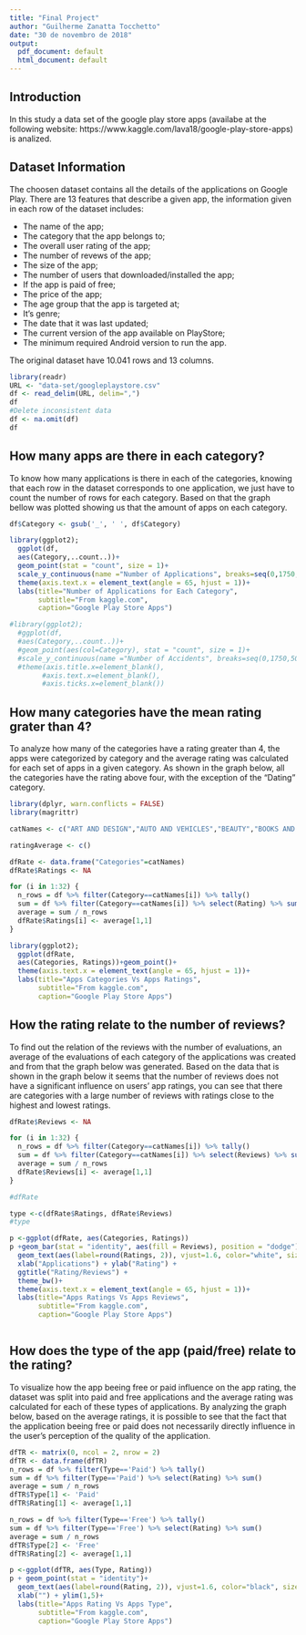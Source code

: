 ```yaml
---
title: "Final Project"
author: "Guilherme Zanatta Tocchetto"
date: "30 de novembro de 2018"
output:
  pdf_document: default
  html_document: default
---
```


## Introduction

In this study a data set of the google play store apps (availabe at the following website: https://www.kaggle.com/lava18/google-play-store-apps) is analized.

## Dataset Information

The choosen dataset contains all the details of the applications on Google Play. There are 13 features that describe a given app, the information given in each row of the dataset includes:

 - The name of the app;
 - The category that the app belongs to;
 - The overall user rating of the app;
 - The number of revews of the app;
 - The size of the app;
 - The number of users that downloaded/installed the app;
 - If the app is paid of free;
 - The price of the app;
 - The age group that the app is targeted at;
 - It's genre;
 - The date that it was last updated;
 - The current version of the app available on PlayStore;
 - The minimum required Android version to run the app.

The original dataset have 10.041 rows and 13 columns.

```r
library(readr)
URL <- "data-set/googleplaystore.csv"
df <- read_delim(URL, delim=",")
df
#Delete inconsistent data
df <- na.omit(df)
df
```

\pagebreak

## How many apps are there in each category?

To know how many applications is there in each of the categories, knowing that each row in the dataset corresponds to one application, we just have to count the number of rows for each category.
Based on that the graph bellow was plotted showing us that the amount of apps on each category.

```r

df$Category <- gsub('_', ' ', df$Category)

library(ggplot2);
  ggplot(df,
  aes(Category,..count..))+
  geom_point(stat = "count", size = 1)+
  scale_y_continuous(name ="Number of Applications", breaks=seq(0,1750,100))+
  theme(axis.text.x = element_text(angle = 65, hjust = 1))+
  labs(title="Number of Applications for Each Category", 
       subtitle="From kaggle.com", 
       caption="Google Play Store Apps")

#library(ggplot2);
  #ggplot(df,
  #aes(Category,..count..))+
  #geom_point(aes(col=Category), stat = "count", size = 1)+
  #scale_y_continuous(name ="Number of Accidents", breaks=seq(0,1750,50))+
  #theme(axis.title.x=element_blank(),
        #axis.text.x=element_blank(),
        #axis.ticks.x=element_blank())
```

\pagebreak

## How many categories have the mean rating grater than 4?

To analyze how many of the categories have a rating greater than 4, the apps were categorized by category and the average rating was calculated for each set of apps in a given category.
As shown in the graph below, all the categories have the rating above four, with the exception of the "Dating" category.

```r
library(dplyr, warn.conflicts = FALSE)
library(magrittr)

catNames <- c("ART AND DESIGN","AUTO AND VEHICLES","BEAUTY","BOOKS AND REFERENCE","BUSINESS","COMICS","COMMUNICATION","DATING","EDUCATION","ENTERTAINMENT","EVENTS", "FAMILY", "FINANCE","GAME","HEALTH AND FITNESS","HOUSE AND HOME","LIBRARIES AND DEMO","LIFESTYLE","MAPS AND NAVIGATION","MEDICAL","NEWS AND MAGAZINES","PARENTING","PERSONALIZATION","PHOTOGRAPHY","PRODUCTIVITY","SHOPPING","SOCIAL","SPORTS","TOOLS","TRAVEL AND LOCAL","VIDEO PLAYERS","WEATHER")

ratingAverage <- c()

dfRate <- data.frame("Categories"=catNames)
dfRate$Ratings <- NA

for (i in 1:32) {
  n_rows = df %>% filter(Category==catNames[i]) %>% tally()
  sum = df %>% filter(Category==catNames[i]) %>% select(Rating) %>% sum()
  average = sum / n_rows
  dfRate$Ratings[i] <- average[1,1]
}

library(ggplot2);
  ggplot(dfRate,
  aes(Categories, Ratings))+geom_point()+
  theme(axis.text.x = element_text(angle = 65, hjust = 1))+
  labs(title="Apps Categories Vs Apps Ratings", 
       subtitle="From kaggle.com", 
       caption="Google Play Store Apps")
```
\pagebreak

## How the rating relate to the number of reviews?

To find out the relation of the reviews with the number of evaluations, an average of the evaluations of each category of the applications was created and from that the graph below was generated. Based on the data that is shown in the graph below it seems that the number of reviews does not have a significant influence on users' app ratings, you can see that there are categories with a large number of reviews with ratings close to the highest and lowest ratings.

```r

dfRate$Reviews <- NA

for (i in 1:32) {
  n_rows = df %>% filter(Category==catNames[i]) %>% tally()
  sum = df %>% filter(Category==catNames[i]) %>% select(Reviews) %>% sum()
  average = sum / n_rows
  dfRate$Reviews[i] <- average[1,1]
}

#dfRate

type <-c(dfRate$Ratings, dfRate$Reviews)
#type

p <-ggplot(dfRate, aes(Categories, Ratings))
p +geom_bar(stat = "identity", aes(fill = Reviews), position = "dodge") +
  geom_text(aes(label=round(Ratings, 2)), vjust=1.6, color="white", size=2.1)+
  xlab("Applications") + ylab("Rating") +
  ggtitle("Rating/Reviews") +
  theme_bw()+
  theme(axis.text.x = element_text(angle = 65, hjust = 1))+
  labs(title="Apps Ratings Vs Apps Reviews", 
       subtitle="From kaggle.com", 
       caption="Google Play Store Apps")



```
\pagebreak

## How does the type of the app (paid/free) relate to the rating?

To visualize how the app beeing free or paid influence on the app rating, the dataset was split into paid and free applications and the average rating was calculated for each of these types of applications.
By analyzing the graph below, based on the average ratings, it is possible to see that the fact that the application beeing free or paid does not necessarily directly influence in the user's perception of the quality of the application.

```r

dfTR <- matrix(0, ncol = 2, nrow = 2)
dfTR <- data.frame(dfTR)
n_rows = df %>% filter(Type=='Paid') %>% tally()
sum = df %>% filter(Type=='Paid') %>% select(Rating) %>% sum()
average = sum / n_rows
dfTR$Type[1] <- 'Paid'
dfTR$Rating[1] <- average[1,1]

n_rows = df %>% filter(Type=='Free') %>% tally()
sum = df %>% filter(Type=='Free') %>% select(Rating) %>% sum()
average = sum / n_rows
dfTR$Type[2] <- 'Free'
dfTR$Rating[2] <- average[1,1]

p <-ggplot(dfTR, aes(Type, Rating))
p + geom_point(stat = "identity")+
  geom_text(aes(label=round(Rating, 2)), vjust=1.6, color="black", size=3.5)+
  xlab("") + ylim(1,5)+
  labs(title="Apps Rating Vs Apps Type", 
       subtitle="From kaggle.com", 
       caption="Google Play Store Apps")
```